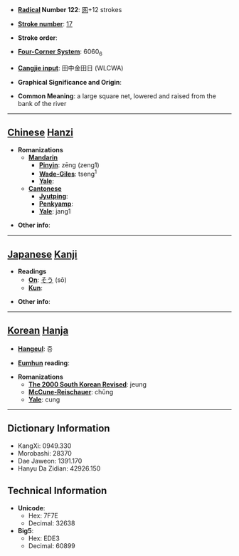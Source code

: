 * '''[[Wiktionary:Chinese radical index| Radical]] Number 122''': [[Wiktionary:Chinese radical index 网|网]]+12 strokes

* '''[[Wiktionary:Chinese total strokes index|Stroke number]]''': [[Wiktionary:Chinese total strokes index 17|17]]

* '''Stroke order''': 

* '''[[Wiktionary:Chinese four corner index|Four-Corner System]]''': 6060<sub>6</sub>

* '''[[Wiktionary:Chinese Cangjie index|Cangjie input]]''': 田中金田日 (WLCWA)

* '''Graphical Significance and Origin''': 

* '''Common Meaning''': a large square net, lowered and raised from the bank of the river

----

== [[Chinese]] [[Hanzi]] ==

* '''Romanizations'''
** '''[[Mandarin]]'''
*** '''[[Pinyin]]''': zēng (zeng1)
*** '''[[Wade-Giles]]''': tseng<sup>1</sup>
*** '''[[Yale]]''': 
** '''[[Cantonese]]'''
*** '''[[Jyutping]]''':
*** '''[[Penkyamp]]''': 
*** '''[[Yale]]''': jang1

* '''Other info''': 

----

== [[Japanese]] [[Kanji]] ==

* '''Readings'''
** '''[[On]]''': [[そう]] (sō)
** '''[[Kun]]''': 

* '''Other info''':  

----

== [[Korean]] [[Hanja]] ==

* '''[[Hangeul]]''': 증

* '''[[Eumhun]] reading''': 

* '''Romanizations'''
** '''[[The 2000 South Korean Revised Romanization|The 2000 South Korean Revised]]''': jeung
** '''[[McCune-Reischauer]]''': chŭng
** '''[[Yale]]''': cung

----

== Dictionary Information ==

* KangXi: 0949.330
* Morobashi: 28370
* Dae Jaweon: 1391.170
* Hanyu Da Zidian: 42926.150

== Technical Information ==

* '''Unicode''':
** Hex: 7F7E
** Decimal: 32638
* '''Big5''':
** Hex: EDE3
** Decimal: 60899